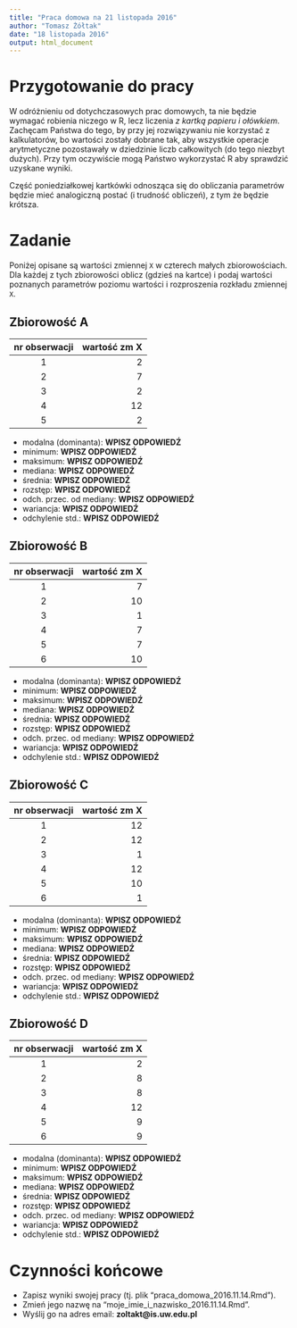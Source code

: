 ```yaml
---
title: "Praca domowa na 21 listopada 2016"
author: "Tomasz Żółtak"
date: "18 listopada 2016"
output: html_document
---
```


# Przygotowanie do pracy

W odróżnieniu od dotychczasowych prac domowych, ta nie będzie wymagać robienia niczego w R, lecz liczenia *z kartką papieru i ołówkiem*. Zachęcam Państwa do tego, by przy jej rozwiązywaniu nie korzystać z kalkulatorów, bo wartości zostały dobrane tak, aby wszystkie operacje arytmetyczne pozostawały w dziedzinie liczb całkowitych (do tego niezbyt dużych). Przy tym oczywiście mogą Państwo wykorzystać R aby sprawdzić uzyskane wyniki.

Część poniedziałkowej kartkówki odnosząca się do obliczania parametrów będzie mieć analogiczną postać (i trudność obliczeń), z tym że będzie krótsza.

# Zadanie

Poniżej opisane są wartości zmiennej `X` w czterech małych zbiorowościach. Dla każdej z tych zbiorowości oblicz (gdzieś na kartce) i podaj wartości poznanych parametrów poziomu wartości i rozproszenia rozkładu zmiennej `X`.

## Zbiorowość A

| nr obserwacji | wartość zm X |
|:-------------:|-------------:|
|             1 |            2 |
|             2 |            7 |
|             3 |            2 |
|             4 |           12 |
|             5 |            2 |

  * modalna (dominanta): **WPISZ ODPOWIEDŹ**
  * minimum: **WPISZ ODPOWIEDŹ**
  * maksimum: **WPISZ ODPOWIEDŹ**
  * mediana: **WPISZ ODPOWIEDŹ**
  * średnia: **WPISZ ODPOWIEDŹ**
  * rozstęp: **WPISZ ODPOWIEDŹ**
  * odch. przec. od mediany: **WPISZ ODPOWIEDŹ**
  * wariancja: **WPISZ ODPOWIEDŹ**
  * odchylenie std.: **WPISZ ODPOWIEDŹ**

## Zbiorowość B

| nr obserwacji | wartość zm X |
|:-------------:|-------------:|
|             1 |            7 |
|             2 |           10 |
|             3 |            1 |
|             4 |            7 |
|             5 |            7 |
|             6 |           10 |

  * modalna (dominanta): **WPISZ ODPOWIEDŹ**
  * minimum: **WPISZ ODPOWIEDŹ**
  * maksimum: **WPISZ ODPOWIEDŹ**
  * mediana: **WPISZ ODPOWIEDŹ**
  * średnia: **WPISZ ODPOWIEDŹ**
  * rozstęp: **WPISZ ODPOWIEDŹ**
  * odch. przec. od mediany: **WPISZ ODPOWIEDŹ**
  * wariancja: **WPISZ ODPOWIEDŹ**
  * odchylenie std.: **WPISZ ODPOWIEDŹ**

## Zbiorowość C

| nr obserwacji | wartość zm X |
|:-------------:|-------------:|
|             1 |           12 |
|             2 |           12 |
|             3 |            1 |
|             4 |           12 |
|             5 |           10 |
|             6 |            1 |

  * modalna (dominanta): **WPISZ ODPOWIEDŹ**
  * minimum: **WPISZ ODPOWIEDŹ**
  * maksimum: **WPISZ ODPOWIEDŹ**
  * mediana: **WPISZ ODPOWIEDŹ**
  * średnia: **WPISZ ODPOWIEDŹ**
  * rozstęp: **WPISZ ODPOWIEDŹ**
  * odch. przec. od mediany: **WPISZ ODPOWIEDŹ**
  * wariancja: **WPISZ ODPOWIEDŹ**
  * odchylenie std.: **WPISZ ODPOWIEDŹ**

## Zbiorowość D

| nr obserwacji | wartość zm X |
|:-------------:|-------------:|
|             1 |            2 |
|             2 |            8 |
|             3 |            8 |
|             4 |           12 |
|             5 |            9 |
|             6 |            9 |

  * modalna (dominanta): **WPISZ ODPOWIEDŹ**
  * minimum: **WPISZ ODPOWIEDŹ**
  * maksimum: **WPISZ ODPOWIEDŹ**
  * mediana: **WPISZ ODPOWIEDŹ**
  * średnia: **WPISZ ODPOWIEDŹ**
  * rozstęp: **WPISZ ODPOWIEDŹ**
  * odch. przec. od mediany: **WPISZ ODPOWIEDŹ**
  * wariancja: **WPISZ ODPOWIEDŹ**
  * odchylenie std.: **WPISZ ODPOWIEDŹ**

# Czynności końcowe

  - Zapisz wyniki swojej pracy (tj. plik "praca_domowa_2016.11.14.Rmd").
  - Zmień jego nazwę na "moje_imie_i_nazwisko_2016.11.14.Rmd".
  - Wyślij go na adres email: **zoltakt@is.uw.edu.pl**
